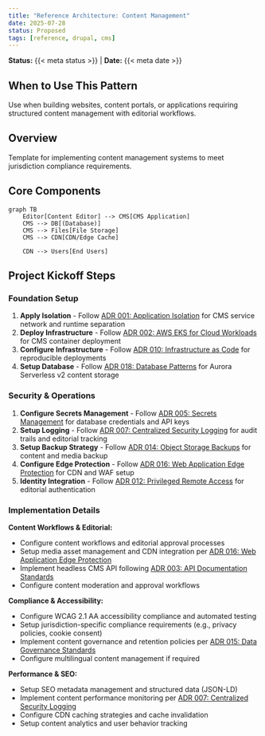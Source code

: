 ```yaml
---
title: "Reference Architecture: Content Management"
date: 2025-07-28
status: Proposed
tags: [reference, drupal, cms]
---
```


**Status:** {{< meta status >}} | **Date:** {{< meta date >}}

## When to Use This Pattern

Use when building websites, content portals, or applications requiring structured content management with editorial workflows.

## Overview

Template for implementing content management systems to meet jurisdiction compliance requirements.

## Core Components

```mermaid
graph TB
    Editor[Content Editor] --> CMS[CMS Application]
    CMS --> DB[(Database)]
    CMS --> Files[File Storage]
    CMS --> CDN[CDN/Edge Cache]
    
    CDN --> Users[End Users]
```

## Project Kickoff Steps

### Foundation Setup

1. **Apply Isolation** - Follow [ADR 001: Application Isolation](../security/001-isolation.qmd) for CMS service network and runtime separation
2. **Deploy Infrastructure** - Follow [ADR 002: AWS EKS for Cloud Workloads](../operations/002-workloads.qmd) for CMS container deployment
3. **Configure Infrastructure** - Follow [ADR 010: Infrastructure as Code](../operations/010-configmgmt.qmd) for reproducible deployments
4. **Setup Database** - Follow [ADR 018: Database Patterns](../operations/018-database-patterns.qmd) for Aurora Serverless v2 content storage

### Security & Operations

1. **Configure Secrets Management** - Follow [ADR 005: Secrets Management](../security/005-secrets-management.qmd) for database credentials and API keys
2. **Setup Logging** - Follow [ADR 007: Centralized Security Logging](../operations/007-logging.qmd) for audit trails and editorial tracking
3. **Setup Backup Strategy** - Follow [ADR 014: Object Storage Backups](../operations/014-object-backup.qmd) for content and media backup
4. **Configure Edge Protection** - Follow [ADR 016: Web Application Edge Protection](../security/016-edge-protection.qmd) for CDN and WAF setup
5. **Identity Integration** - Follow [ADR 012: Privileged Remote Access](../security/012-privileged-remote-access.qmd) for editorial authentication

### Implementation Details

**Content Workflows & Editorial:**

- Configure content workflows and editorial approval processes
- Setup media asset management and CDN integration per [ADR 016: Web Application Edge Protection](../security/016-edge-protection.qmd)
- Implement headless CMS API following [ADR 003: API Documentation Standards](../development/003-apis.qmd)
- Configure content moderation and approval workflows

**Compliance & Accessibility:**  

- Configure WCAG 2.1 AA accessibility compliance and automated testing
- Setup jurisdiction-specific compliance requirements (e.g., privacy policies, cookie consent)
- Implement content governance and retention policies per [ADR 015: Data Governance Standards](../operations/015-data-governance.qmd)
- Configure multilingual content management if required

**Performance & SEO:**

- Setup SEO metadata management and structured data (JSON-LD)
- Implement content performance monitoring per [ADR 007: Centralized Security Logging](../operations/007-logging.qmd)
- Configure CDN caching strategies and cache invalidation
- Setup content analytics and user behavior tracking
